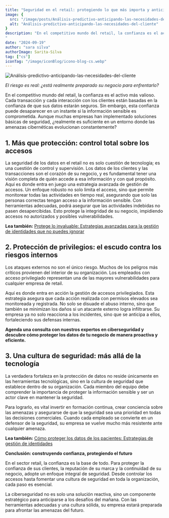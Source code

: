 ```yaml
---
title: "Seguridad en el retail: protegiendo lo que más importa y anticipándose a las amenazas futuras"
image: {
  src: "/image/posts/Análisis-predictivo-anticipando-las-necesidades-del-cliente.avif",
  alt: "Análisis-predictivo-anticipando-las-necesidades-del-cliente"
} 
description: "En el competitivo mundo del retail, la confianza es el activo más valioso. Cada transacción y cada interacción con los clientes están basadas en la confianza de que sus datos estarán seguros. Sin embargo, esta confianza puede desaparecer en un instante si la información sensible es comprometida. Aunque muchas empresas han implementado soluciones básicas de seguridad, ¿realmente es suficiente en un entorno donde las amenazas cibernéticas evolucionan constantemente?
"
date: "2024-09-19"
author: "sara silva"
authorImage: Sarita-Silva
tag: ["cs"]
iconTag: "/image/iconBlog/icono-blog-cs.webp"
---
```


![Análisis-predictivo-anticipando-las-necesidades-del-cliente](/image/posts/Análisis-predictivo-anticipando-las-necesidades-del-cliente.avif)

*El riesgo es real: ¿está realmente preparado su negocio para enfrentarlo?*

En el competitivo mundo del retail, la confianza es el activo más valioso. Cada transacción y cada interacción con los clientes están basadas en la confianza de que sus datos estarán seguros. Sin embargo, esta confianza puede desaparecer en un instante si la información sensible es comprometida. Aunque muchas empresas han implementado soluciones básicas de seguridad, ¿realmente es suficiente en un entorno donde las amenazas cibernéticas evolucionan constantemente?

## 1. Más que protección: control total sobre los accesos

La seguridad de los datos en el retail no es solo cuestión de tecnología; es una cuestión de control y supervisión. Los datos de los clientes y las transacciones son el corazón de su negocio, y es fundamental tener una visión completa de quién accede a esa información y con qué propósito. Aquí es donde entra en juego una estrategia avanzada de gestión de accesos.
Un enfoque robusto no solo limita el acceso, sino que permite monitorear todas las actividades en tiempo real, asegurando que solo las personas correctas tengan acceso a la información sensible. Con herramientas adecuadas, podrá asegurar que las actividades indebidas no pasen desapercibidas. Esto protege la integridad de su negocio, impidiendo accesos no autorizados y posibles vulnerabilidades.

**Lea también:** [Protege lo invaluable: Estrategias avanzadas para la gestión de identidades que no puedes ignorar](https://xkale.com/blog/protege-lo-invaluable-estrategias-avanzadas-para-la-gestion-de-identidades-que-no-puedes-ignorar/)

## 2. Protección de privilegios: el escudo contra los riesgos internos

Los ataques externos no son el único riesgo. Muchos de los peligros más críticos provienen del interior de su organización. Los empleados con acceso privilegiado representan una de las mayores vulnerabilidades para cualquier empresa de retail.

Aquí es donde entra en acción la gestión de accesos privilegiados. Esta estrategia asegura que cada acción realizada con permisos elevados sea monitoreada y registrada. No solo se disuade el abuso interno, sino que también se minimizan los daños si un atacante externo logra infiltrarse. Su empresa ya no solo reacciona a los incidentes, sino que se anticipa a ellos, fortaleciendo sus defensas internas.

**Agenda una consulta con nuestros expertos en ciberseguridad y descubre cómo proteger los datos de tu negocio de manera proactiva y eficiente.**


<Link class='px-3 py-2 bg-black rounded-lg text-xkale uppercase shadow-lg'  href="https://xkale.com/ciberseguridad/#form" text="Agenda tu consulta aquí"/>

## 3. Una cultura de seguridad: más allá de la tecnología

La verdadera fortaleza en la protección de datos no reside únicamente en las herramientas tecnológicas, sino en la cultura de seguridad que establece dentro de su organización. Cada miembro del equipo debe comprender la importancia de proteger la información sensible y ser un actor clave en mantener la seguridad.

Para lograrlo, es vital invertir en formación continua, crear conciencia sobre las amenazas y asegurarse de que la seguridad sea una prioridad en todas las decisiones comerciales. Cuando cada empleado se convierte en un defensor de la seguridad, su empresa se vuelve mucho más resistente ante cualquier amenaza.

**Lea también:** [Cómo proteger los datos de los pacientes: Estrategias de gestión de identidades](https://xkale.com/blog/como-proteger-los-datos-de-los-pacientes-estrategias-de-gestion-de-identidades/)

**Conclusión: construyendo confianza, protegiendo el futuro**

En el sector retail, la confianza es la base de todo. Para proteger la confianza de sus clientes, la reputación de su marca y la continuidad de su negocio, adopte un enfoque integral de seguridad. Desde controlar los accesos hasta fomentar una cultura de seguridad en toda la organización, cada paso es esencial.

La ciberseguridad no es solo una solución reactiva, sino un componente estratégico para anticiparse a los desafíos del mañana. Con las herramientas adecuadas y una cultura sólida, su empresa estará preparada para afrontar las amenazas del futuro.
